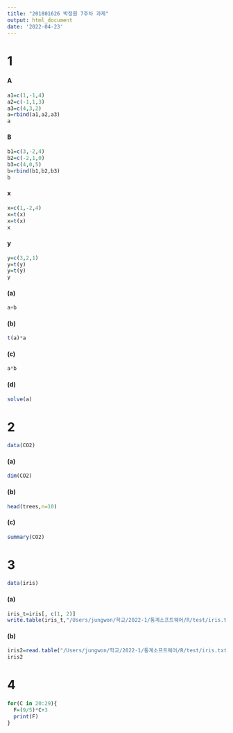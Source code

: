 ```yaml
---
title: "201801626 박정원 7주차 과제"
output: html_document
date: '2022-04-23'
---
```

# 1
#### A
```r
a1=c(1,-1,4)
a2=c(-1,1,3)
a3=c(4,3,2)
a=rbind(a1,a2,a3)
a
```
#### B
```r
b1=c(3,-2,4)
b2=c(-2,1,0)
b3=c(4,0,5)
b=rbind(b1,b2,b3)
b
```
#### x
```r
x=c(1,-2,4)
x=t(x)
x=t(x)
x
```
#### y
```r
y=c(3,2,1)
y=t(y)
y=t(y)
y
```
#### (a)
```r
a+b
```
#### (b)
```r
t(a)*a
```
#### (c)
```r
a*b
```
#### (d)
```r
solve(a)
```
# 2
```r
data(CO2)
```
#### (a)
```r
dim(CO2)
```
#### (b)
```r
head(trees,n=10)
```
#### (c)
```r
summary(CO2)
```
# 3
```r
data(iris)
```
#### (a)
```r
iris_t=iris[, c(1, 2)]
write.table(iris_t,"/Users/jungwon/학교/2022-1/통계소프트웨어/R/test/iris.txt",sep = ",",row.names=FALSE)
```
#### (b)
```r
iris2=read.table("/Users/jungwon/학교/2022-1/통계소프트웨어/R/test/iris.txt",header=TRUE,sep=",") #txt 파일
iris2
```
# 4
```r
for(C in 20:29){
  F=(9/5)*C+3
  print(F)
}
```








